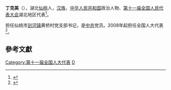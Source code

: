 '''丁克美'''（{{bd|1956年||}}），湖北[[仙桃市|仙桃]]人，[[汉族|汉族]]，[[中华人民共和国|中华人民共和国]]政治人物、[[第十一届全国人民代表大会|第十一届全国人民代表大会]]湖北地区代表<ref>{{cite web|author=新华网|title=第十一届全国人大代表|url=http://news.xinhuanet.com/ziliao/2008-03/03/content_7708230.htm?node=36628|publisher=新华网|accessdate=2014-01-07|archive-date=2014-01-10|archive-url=https://web.archive.org/web/20140110211415/http://news.xinhuanet.com/ziliao/2008-03/03/content_7708230.htm?node=36628|dead-url=no}}</ref>。

担任仙桃市[[剅河镇|剅河镇]]黄桥村党支部书记，是[[中共|中共]]党员。2008年起担任全国人大代表<ref>{{cite news|title=全国人大代表信息-丁克美|url=http://210.82.31.1:8084/delegate/viewDelegate.action?dbid=111547|accessdate=2013-04-05|newspaper=全国人大网|archive-url=https://web.archive.org/web/20140505055324/http://www.npc.gov.cn/delegate/viewDelegate.action?dbid=111547|archive-date=2014-05-05|dead-url=yes}}</ref>。

==參考文獻==
{{reflist}}
[[Category:第十一届全国人大代表|Category:第十一届全国人大代表]]
[[Category:仙桃人|D]]